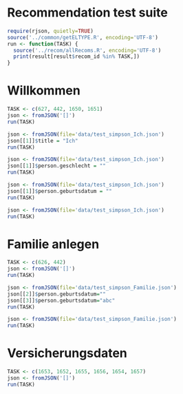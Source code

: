 Recommendation test suite
========================================================

```{r}
require(rjson, quietly=TRUE)
source('../common/getELTYPE.R', encoding='UTF-8')
run <- function(TASK) {
  source('../recom/allRecoms.R', encoding='UTF-8')
  print(result[result$recom_id %in% TASK,])
}
```

# Willkommen
```{r}
TASK <- c(627, 442, 1650, 1651)
json <- fromJSON('[]')
run(TASK)
```

```{r}
json <- fromJSON(file='data/test_simpson_Ich.json')
json[[1]]$title = "Ich"
run(TASK)
```
```{r}
json <- fromJSON(file='data/test_simpson_Ich.json')
json[[1]]$person.geschlecht = ""
run(TASK)
```

```{r}
json <- fromJSON(file='data/test_simpson_Ich.json')
json[[1]]$person.geburtsdatum = ""
run(TASK)
```

```{r}
json <- fromJSON(file='data/test_simpson_Ich.json')
run(TASK)
```

# Familie anlegen
```{r}
TASK <- c(626, 442)
json <- fromJSON('[]')
run(TASK)
```

```{r}
json <- fromJSON(file='data/test_simpson_Familie.json')
json[[2]]$person.geburtsdatum=""
json[[3]]$person.geburtsdatum="abc"
run(TASK)
```

```{r}
json <- fromJSON(file='data/test_simpson_Familie.json')
run(TASK)
```

# Versicherungsdaten
```{r}
TASK <- c(1653, 1652, 1655, 1656, 1654, 1657)
json <- fromJSON('[]')
run(TASK)
```


